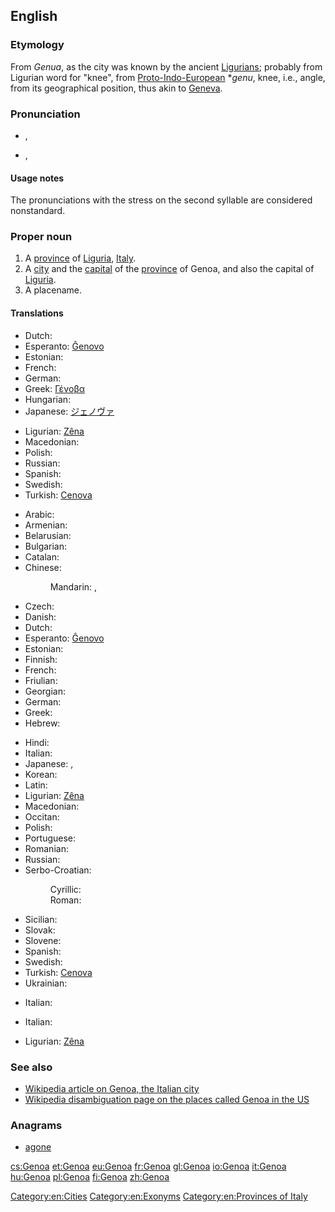 {{also|genoa}}
==English==
{{wikipedia}}

===Etymology===
From ''Genua'', as the city was known by the ancient [[Ligurian]]s; probably from Ligurian word for "knee", from [[Proto-Indo-European]] *''genu'', knee, i.e., angle, from its geographical position, thus akin to [[Geneva]].

===Pronunciation===
* {{a|UK}} {{IPA|/ˈdʒɛn.əʊ.ə/|/dʒɛnˈəʊ.ə/}}, {{X-SAMPA|/"dZEn.@U.@/|/dZEn"@U.@/}}
* {{a|US}} {{IPA|/ˈdʒɛn.ou.ə/|/dʒɛnˈou.ə/}}, {{X-SAMPA|/"dzEn.oU.@/|/dZEn"oU.@/}}

====Usage notes====
The pronunciations with the stress on the second syllable are considered nonstandard.

===Proper noun===
{{en-proper noun}}

# A [[province]] of [[Liguria]], [[Italy]].
# A [[city]] and the [[capital]] of the [[province]] of Genoa, and also the capital of [[Liguria]].
# A placename.

====Translations====
{{trans-top|province}}
* Dutch: {{t+|nl|Genua|n}}
* Esperanto: [[Ĝenovo]]
* Estonian: {{t+|et|Genova}}
* French: {{t+|fr|Gênes}}
* German: {{t+|de|Genua}}
* Greek: [[Γένοβα]] {{f}}
* Hungarian: {{t+|hu|Genova}}
* Japanese: [[ジェノヴァ]]
{{trans-mid}}
* Ligurian: [[Zêna]]
* Macedonian: {{t-|mk|Џенова|f|tr=Dženóva}}
* Polish: {{t+|pl|Genua}}
* Russian: {{t-|ru|Генуя|f|tr=Génuja}}
* Spanish: {{t+|es|Génova}}
* Swedish: {{t-|sv|Genua}}
* Turkish: [[Cenova]]
{{trans-bottom}}

{{trans-top|Italian city}}
* Arabic: {{t-|ar|جنوى|f|tr=jinowaa}}
* Armenian: {{t-|hy|Ճենովա|tr=Č̣enova}}
* Belarusian: {{t-|be|Генуя|f|tr=Hénuja}}
* Bulgarian: {{t-|bg|Генуа|f|tr=Génua}}
* Catalan: {{t-|ca|Gènova}}
* Chinese:
*: Mandarin: {{t|cmn|熱那亞|sc=Hani}}, {{t|cmn|热那亚|tr=Rènàyà|sc=Hani}}
* Czech: {{t+|cs|Janov|m}}
* Danish: {{t-|da|Genova}}
* Dutch: {{t+|nl|Genua|n}}
* Esperanto: [[Ĝenovo]]
* Estonian: {{t+|et|Genova}}
* Finnish: {{t+|fi|Genova}}
* French: {{t+|fr|Gênes|m}}
* Friulian: {{tø|fur|Gjenue}}
* Georgian: {{t-|ka|გენუა|tr=genua|sc=Geor}}
* German: {{t+|de|Genua|n}}
* Greek: {{t-|el|Γένοβα|f|tr=Génova}}
* Hebrew: {{t-|he|גנואה}}
{{trans-mid}}
* Hindi: {{t-|hi|जेनोआ|tr=jēnō'ā}}
* Italian: {{t+|it|Genova|f}}
* Japanese: {{t-|ja|ジェノヴァ|tr=Jenova}}, {{t-|ja|ジェノア|tr=Jenoa}}
* Korean: {{t-|ko|제노아|tr=Jenoa}}
* Latin: {{t-|la|Genua}}
* Ligurian: [[Zêna]]
* Macedonian: {{t-|mk|Џенова|f|tr=Dženóva}}
* Occitan: {{t+|oc|Gènoa}}
* Polish: {{t+|pl|Genua|f}}
* Portuguese: {{t-|pt|Génova|f}}
* Romanian: {{t-|ro|Genova}}
* Russian: {{t-|ru|Генуя|f|tr=Génuja}}
* Serbo-Croatian:
*: Cyrillic: {{t-|sh|Ђенова|f|sc=Cyrl}}
*: Roman: {{t-|sh|Genova|f}}
* Sicilian: {{t-|scn|Gènuva}}
* Slovak: {{t-|sk|Janov|m}}
* Slovene: {{t-|sl|Genova|f}}
* Spanish: {{t+|es|Génova|f}}
* Swedish: {{t-|sv|Genua}}
* Turkish: [[Cenova]]
* Ukrainian: {{t-|uk|Генуя|f|tr=Hénuja}}
{{trans-bottom}}

{{trans-top|in US}}
* Italian: {{t+|it|Genoa}}
{{trans-mid}}
{{trans-bottom}}

{{trans-top|football team}}
* Italian: {{t+|it|Genoa}}
{{trans-mid}}
* Ligurian: [[Zêna]]
{{trans-bottom}}

===See also===
* [[w:Genoa|Wikipedia article on Genoa, the Italian city]]
* [[w:Genoa (disambiguation)|Wikipedia disambiguation page on the places called Genoa in the US]]

===Anagrams===
* [[agone#English|agone]]

[[Category:en:Cities]]
[[Category:en:Exonyms]]
[[Category:en:Provinces of Italy]]

[[cs:Genoa]]
[[et:Genoa]]
[[eu:Genoa]]
[[fr:Genoa]]
[[gl:Genoa]]
[[io:Genoa]]
[[it:Genoa]]
[[hu:Genoa]]
[[pl:Genoa]]
[[fi:Genoa]]
[[zh:Genoa]]